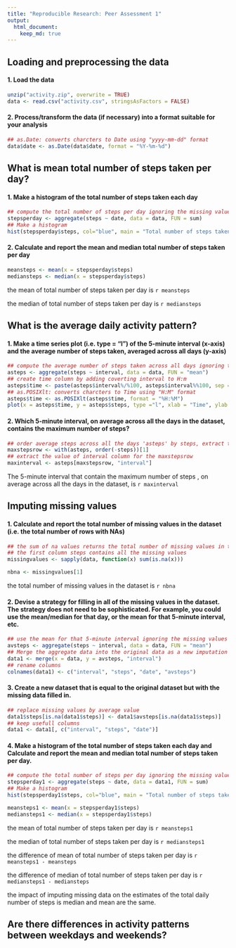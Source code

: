 ```yaml
---
title: "Reproducible Research: Peer Assessment 1"
output: 
  html_document:
    keep_md: true
---
```



## Loading and preprocessing the data
#### 1. Load the data
```r
unzip("activity.zip", overwrite = TRUE)
data <- read.csv("activity.csv", stringsAsFactors = FALSE)
```

#### 2. Process/transform the data (if necessary) into a format suitable for your analysis
```r
## as.Date: converts charcters to Date using "yyyy-mm-dd" format 
data$date <- as.Date(data$date, format = "%Y-%m-%d")
```



## What is mean total number of steps taken per day?
#### 1. Make a histogram of the total number of steps taken each day
```r
## compute the total number of steps per day ignoring the missing values
stepsperday <- aggregate(steps ~ date, data = data, FUN = sum)
## Make a histogram
hist(stepsperday$steps, col="blue", main = "Total number of steps taken each day", xlab = "Number of steps")

```

#### 2. Calculate and report the mean and median total number of steps taken per day
```r
meansteps <- mean(x = stepsperday$steps)
mediansteps <- median(x = stepsperday$steps)
```


the mean of total number of steps taken per day is `r meansteps`

the median of total number of steps taken per day is `r mediansteps`



## What is the average daily activity pattern?
#### 1. Make a time series plot (i.e. type = "l") of the 5-minute interval (x-axis) and the average number of steps taken, averaged across all days (y-axis)
```r
## compute the average number of steps taken across all days ignoring the missing values
asteps <- aggregate(steps ~ interval, data = data, FUN = "mean")
## create time column by adding coverting interval to H:m
asteps$time <- paste(asteps$interval%/%100, asteps$interval%%100, sep = ":")
## as.POSIXlt: converts charcters to Time using "H:M" format
asteps$time <- as.POSIXlt(asteps$time, format = "%H:%M")
plot(x = asteps$time, y = asteps$steps, type ="l", xlab = "Time", ylab = "Average number of steps", col = "blue")
```

#### 2. Which 5-minute interval, on average across all the days in the dataset, contains the maximum number of steps?
```r
## order average steps across all the days 'asteps' by steps, extract the row of the maximum number of steps (first line)
maxstepsrow <- with(asteps, order(-steps))[1]
## extract the value of interval column for the maxstepsrow 
maxinterval <- asteps[maxstepsrow, "interval"]
```

The 5-minute interval that contain the maximum number of steps , on average across all the days in the dataset, is `r maxinterval` 



## Imputing missing values
#### 1. Calculate and report the total number of missing values in the dataset (i.e. the total number of rows with NAs)
```r
## the sum of na values returns the total number of missing values in the dataset for each column
## the first column steps contains all the missing values
missingvalues <- sapply(data, function(x) sum(is.na(x)))

nbna <- missingvalues[1]
```
the total number of missing values in the dataset is `r nbna`

#### 2. Devise a strategy for filling in all of the missing values in the dataset. The strategy does not need to be sophisticated. For example, you could use the mean/median for that day, or the mean for that 5-minute interval, etc.
```r
## use the mean for that 5-minute interval ignoring the missing values
avsteps <- aggregate(steps ~ interval, data = data, FUN = "mean")
## Merge the aggregate data into the original data as a new imputation column based on interval link
data1 <- merge(x = data, y = avsteps, "interval")
## rename columns
colnames(data1) <- c("interval", "steps", "date", "avsteps")

```
#### 3. Create a new dataset that is equal to the original dataset but with the missing data filled in.
```r
## replace missing values by average value
data1$steps[is.na(data1$steps)] <- data1$avsteps[is.na(data1$steps)]
## keep usefull columns
data1 <- data1[, c("interval", "steps", "date")]
```

#### 4. Make a histogram of the total number of steps taken each day and Calculate and report the mean and median total number of steps taken per day.
```r
## compute the total number of steps per day ignoring the missing values
stepsperday1 <- aggregate(steps ~ date, data = data1, FUN = sum)
## Make a histogram
hist(stepsperday1$steps, col="blue", main = "Total number of steps taken each day", xlab = "Number of steps")

meansteps1 <- mean(x = stepsperday1$steps)
mediansteps1 <- median(x = stepsperday1$steps)
```
the mean of total number of steps taken per day is `r meansteps1`

the median of total number of steps taken per day is `r mediansteps1`

the difference of mean of total number of steps taken per day is `r meansteps1 - meansteps`

the difference of median of total number of steps taken per day is `r mediansteps1 - mediansteps`

the impact of imputing missing data on the estimates of the total daily number of steps is median and mean are the same.

## Are there differences in activity patterns between weekdays and weekends?
